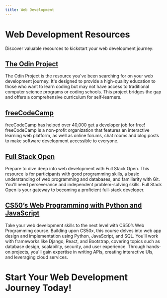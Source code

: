```yaml
---
title: Web Development 
---
```


# Web Development Resources

Discover valuable resources to kickstart your web development journey:

## [The Odin Project](https://www.theodinproject.com/)

The Odin Project is the resource you've been searching for on your web development journey. It's designed to provide a high-quality education to those who want to learn coding but may not have access to traditional computer science programs or coding schools. This project bridges the gap and offers a comprehensive curriculum for self-learners.

## [freeCodeCamp](https://www.freecodecamp.org/learn/)

freeCodeCamp has helped over 40,000 get a developer job for free! freeCodeCamp is a non-profit organization that features an interactive learning web platform, as well as online forums, chat rooms and blog posts to make software development accessible to everyone.

## [Full Stack Open](https://fullstackopen.com/en/)

Prepare to dive deep into web development with Full Stack Open. This resource is for participants with good programming skills, a basic understanding of web programming and databases, and familiarity with Git. You'll need perseverance and independent problem-solving skills. Full Stack Open is your gateway to becoming a proficient full-stack developer.

## [CS50’s Web Programming with Python and JavaScript](https://cs50.harvard.edu/web/2020/)

Take your web development skills to the next level with CS50’s Web Programming course. Building upon CS50x, this course delves into web app design and implementation using Python, JavaScript, and SQL. You'll work with frameworks like Django, React, and Bootstrap, covering topics such as database design, scalability, security, and user experience. Through hands-on projects, you'll gain expertise in writing APIs, creating interactive UIs, and leveraging cloud services.

# Start Your Web Development Journey Today!
